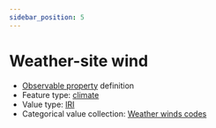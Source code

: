 ```yaml
---
sidebar_position: 5
---
```



# Weather-site wind

- [Observable property](/viewers/dawe-vocabs?uri=https://linked.data.gov.au/def/nrm/e8f03cc8-33a3-4c2f-9a0d-95a40c34523d) definition
- Feature type: [climate](http://linked.data.gov.au/def/tern-cv/6d40d71e-58cd-4f75-8304-40c01fe5f74c)
- Value type: [IRI](https://w3id.org/tern/ontologies/tern/IRI)
- Categorical value collection: [Weather winds codes](/viewers/dawe-vocabs?uri=https://linked.data.gov.au/def/nrm/0fb03c4e-ad42-445a-a2c5-688d7d7effd8)

<Example
  protocolModule="invertebrate-active-sampling"
  observableProperty="https://linked.data.gov.au/def/nrm/e8f03cc8-33a3-4c2f-9a0d-95a40c34523d"
/>
